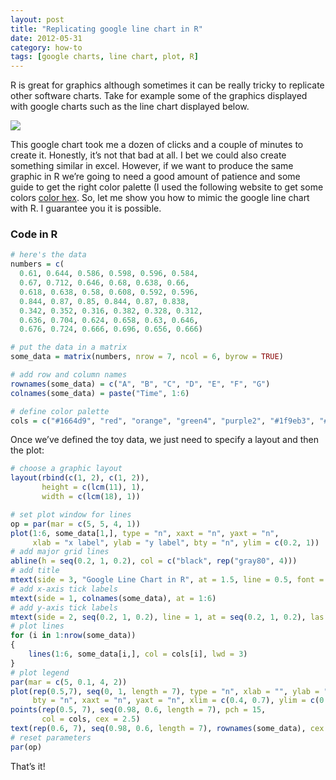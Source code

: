 ```yaml
---
layout: post
title: "Replicating google line chart in R"
date: 2012-05-31
category: how-to
tags: [google charts, line chart, plot, R]
---
```


R is great for graphics although sometimes it can be really tricky to replicate other software charts. Take for example some of the graphics displayed with google charts such as the line chart displayed below.

<!--more-->

![](/images/google_line_chart.png)

This google chart took me a dozen of clicks and a couple of minutes to create it. Honestly, it's not that bad at all. I bet we could also create something similar in excel. However, if we want to produce the same graphic in R we're going to need a good amount of patience and some guide to get the right color palette (I used the following website to get some colors [color hex](http://www.color-hex.com"). So, let me show you how to mimic the google line chart with R. I guarantee you it is possible.


### Code in R

```r
# here's the data
numbers = c(
  0.61, 0.644, 0.586, 0.598, 0.596, 0.584,
  0.67, 0.712, 0.646, 0.68, 0.638, 0.66,
  0.618, 0.638, 0.58, 0.608, 0.592, 0.596,
  0.844, 0.87, 0.85, 0.844, 0.87, 0.838,
  0.342, 0.352, 0.316, 0.382, 0.328, 0.312,
  0.636, 0.704, 0.624, 0.658, 0.63, 0.646,
  0.676, 0.724, 0.666, 0.696, 0.656, 0.666)

# put the data in a matrix
some_data = matrix(numbers, nrow = 7, ncol = 6, byrow = TRUE)

# add row and column names
rownames(some_data) = c("A", "B", "C", "D", "E", "F", "G")
colnames(some_data) = paste("Time", 1:6)

# define color palette
cols = c("#1664d9", "red", "orange", "green4", "purple2", "#1f9eb3", "#d93572")
```

Once we've defined the toy data, we just need to specify a layout and then the plot:
```r
# choose a graphic layout
layout(rbind(c(1, 2), c(1, 2)), 
       height = c(lcm(11), 1),
       width = c(lcm(18), 1))

# set plot window for lines
op = par(mar = c(5, 5, 4, 1))
plot(1:6, some_data[1,], type = "n", xaxt = "n", yaxt = "n",
     xlab = "x label", ylab = "y label", bty = "n", ylim = c(0.2, 1))
# add major grid lines
abline(h = seq(0.2, 1, 0.2), col = c("black", rep("gray80", 4)))
# add title
mtext(side = 3, "Google Line Chart in R", at = 1.5, line = 0.5, font = 2)
# add x-axis tick labels
mtext(side = 1, colnames(some_data), at = 1:6)
# add y-axis tick labels
mtext(side = 2, seq(0.2, 1, 0.2), line = 1, at = seq(0.2, 1, 0.2), las = 2)
# plot lines
for (i in 1:nrow(some_data))
{
    lines(1:6, some_data[i,], col = cols[i], lwd = 3)
}
# plot legend
par(mar = c(5, 0.1, 4, 2))
plot(rep(0.5,7), seq(0, 1, length = 7), type = "n", xlab = "", ylab = "",
     bty = "n", xaxt = "n", yaxt = "n", xlim = c(0.4, 0.7), ylim = c(0.2, 1))
points(rep(0.5, 7), seq(0.98, 0.6, length = 7), pch = 15, 
       col = cols, cex = 2.5)
text(rep(0.6, 7), seq(0.98, 0.6, length = 7), rownames(some_data), cex = 1.2)
# reset parameters
par(op)
```

That's it!